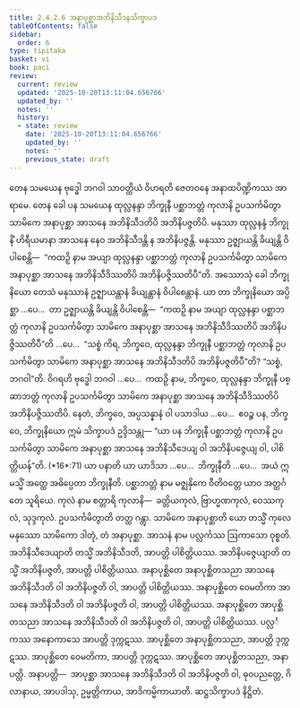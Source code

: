 ```yaml
---
title: 2.4.2.6 အနာပုစ္ဆာအဘိနိသီဒနသိက္ခာပဒ
tableOfContents: false
sidebar:
  order: 6
type: tipitaka
basket: vi
book: paci
review:
  current: review
  updated: '2025-10-20T13:11:04.656766'
  updated_by: ''
  notes: ''
  history:
  - state: review
    date: '2025-10-20T13:11:04.656766'
    updated_by: ''
    notes: ''
    previous_state: draft
---
```



<DynamicBreadcrumb />


<ReviewStatus review={frontmatter.review} showDetails={true} />

<HypothesisAnnotation frontmatter={frontmatter} />

<Division number="859" book="paci" e="ch" v="2" p="358">

<Paragraph number="2733" book="paci">
တေန သမယေန ဗုဒ္ဓေါ ဘဂဝါ သာဝတ္ထိယံ ဝိဟရတိ ဇေတဝနေ အနာထပိဏ္ဍိကဿ အာရာမေ. တေန ခေါ ပန သမယေန ထုလ္လနန္ဒာ ဘိက္ခုနီ ပစ္ဆာဘတ္တံ ကုလာနိ ဥပသင်္ကမိတွာ သာမိကေ အနာပုစ္ဆာ အာသနေ အဘိနိသီဒတိပိ အဘိနိပဇ္ဇတိပိ. မနုဿာ ထုလ္လနန္ဒံ ဘိက္ခုနိံ ဟိရီယမာနာ အာသနေ နေဝ အဘိနိသီဒန္တိ န အဘိနိပဇ္ဇန္တိ. မနုဿာ ဥဇ္ဈာယန္တိ ခိယျန္တိ ဝိပါစေန္တိ—  “ကထဉှိ နာမ အယျာ ထုလ္လနန္ဒာ ပစ္ဆာဘတ္တံ ကုလာနိ ဥပသင်္ကမိတွာ သာမိကေ အနာပုစ္ဆာ အာသနေ အဘိနိသီဒိဿတိပိ အဘိနိပဇ္ဇိဿတိပီ”တိ.
</Paragraph>

<Paragraph number="2734" book="paci">
အဿောသုံ ခေါ ဘိက္ခုနိယော တေသံ မနုဿာနံ ဥဇ္ဈာယန္တာနံ ခိယျန္တာနံ ဝိပါစေန္တာနံ. ယာ တာ ဘိက္ခုနိယော အပ္ပိစ္ဆာ …ပေ…  တာ ဥဇ္ဈာယန္တိ ခိယျန္တိ ဝိပါစေန္တိ—  “ကထဉှိ နာမ အယျာ ထုလ္လနန္ဒာ ပစ္ဆာဘတ္တံ ကုလာနိ ဥပသင်္ကမိတွာ သာမိကေ အနာပုစ္ဆာ အာသနေ အဘိနိသီဒိဿတိပိ အဘိနိပဇ္ဇိဿတိပီ”တိ …ပေ…  “သစ္စံ ကိရ, ဘိက္ခဝေ, ထုလ္လနန္ဒာ ဘိက္ခုနီ ပစ္ဆာဘတ္တံ ကုလာနိ ဥပသင်္ကမိတွာ သာမိကေ အနာပုစ္ဆာ အာသနေ အဘိနိသီဒတိပိ အဘိနိပဇ္ဇတိပီ”တိ? “သစ္စံ, ဘဂဝါ”တိ. ဝိဂရဟိ ဗုဒ္ဓေါ ဘဂဝါ …ပေ…  ကထဉှိ နာမ, ဘိက္ခဝေ, ထုလ္လနန္ဒာ ဘိက္ခုနီ ပစ္ဆာဘတ္တံ ကုလာနိ ဥပသင်္ကမိတွာ သာမိကေ အနာပုစ္ဆာ အာသနေ အဘိနိသီဒိဿတိပိ အဘိနိပဇ္ဇိဿတိပိ. နေတံ, ဘိက္ခဝေ, အပ္ပသန္နာနံ ဝါ ပသာဒါယ …ပေ…  ဧဝဉ္စ ပန, ဘိက္ခဝေ, ဘိက္ခုနိယော ဣမံ သိက္ခာပဒံ ဥဒ္ဒိသန္တု—
</Paragraph>

</Division>
<Division number="860" book="paci" e="ch" v="2" p="359">

<Paragraph number="2735" book="paci">
<Emphasis>“ယာ ပန ဘိက္ခုနီ ပစ္ဆာဘတ္တံ ကုလာနိ ဥပသင်္ကမိတွာ သာမိကေ အနာပုစ္ဆာ အာသနေ အဘိနိသီဒေယျ ဝါ အဘိနိပဇ္ဇေယျ ဝါ, ပါစိတ္တိယန်”</Emphasis>တိ. (*16*:<Emphasis>71</Emphasis>)
</Paragraph>

</Division>
<Division number="861" book="paci" e="ch" v="2" p="359">

<Paragraph number="2736" book="paci">
<Emphasis>ယာ ပနာ</Emphasis>တိ ယာ ယာဒိသာ …ပေ…  <Emphasis>ဘိက္ခုနီ</Emphasis>တိ …ပေ…  အယံ ဣမသ္မိံ အတ္ထေ အဓိပ္ပေတာ ဘိက္ခုနီတိ.
</Paragraph>

<Paragraph number="2737" book="paci">
<Emphasis>ပစ္ဆာဘတ္တံ</Emphasis> နာမ မဇ္ဈနှိကေ ဝီတိဝတ္တေ ယာဝ အတ္ထင်္ဂတေ သူရိယေ.
</Paragraph>

<Paragraph number="2738" book="paci">
<Emphasis>ကုလံ</Emphasis> နာမ စတ္တာရိ ကုလာနိ—  ခတ္တိယကုလံ, ဗြာဟ္မဏကုလံ, ဝေဿကုလံ, သုဒ္ဒကုလံ. <Emphasis>ဥပသင်္ကမိတွာ</Emphasis>တိ တတ္ထ ဂန္တွာ.
</Paragraph>

<Paragraph number="2739" book="paci">
<Emphasis>သာမိကေ အနာပုစ္ဆာ</Emphasis>တိ ယော တသ္မိံ ကုလေ မနုဿော သာမိကော ဒါတုံ, တံ အနာပုစ္ဆာ.
</Paragraph>

<Paragraph number="2740" book="paci">
<Emphasis>အာသနံ</Emphasis> နာမ ပလ္လင်္ကဿ ဩကာသော ဝုစ္စတိ.
</Paragraph>

<Paragraph number="2741" book="paci">
<Emphasis>အဘိနိသီဒေယျာ</Emphasis>တိ တသ္မိံ အဘိနိသီဒတိ, အာပတ္တိ ပါစိတ္တိယဿ.
</Paragraph>

<Paragraph number="2742" book="paci">
<Emphasis>အဘိနိပဇ္ဇေယျာ</Emphasis>တိ တသ္မိံ အဘိနိပဇ္ဇတိ, အာပတ္တိ ပါစိတ္တိယဿ.
</Paragraph>

</Division>
<Division number="862" book="paci" e="ch" v="2" p="359">

<Paragraph number="2743" book="paci">
အနာပုစ္ဆိတေ အနာပုစ္ဆိတသညာ အာသနေ အဘိနိသီဒတိ ဝါ အဘိနိပဇ္ဇတိ ဝါ, အာပတ္တိ ပါစိတ္တိယဿ. အနာပုစ္ဆိတေ ဝေမတိကာ အာသနေ အဘိနိသီဒတိ ဝါ အဘိနိပဇ္ဇတိ ဝါ, အာပတ္တိ ပါစိတ္တိယဿ. အနာပုစ္ဆိတေ အာပုစ္ဆိတသညာ အာသနေ အဘိနိသီဒတိ ဝါ အဘိနိပဇ္ဇတိ ဝါ, အာပတ္တိ ပါစိတ္တိယဿ.
</Paragraph>

<Paragraph number="2744" book="paci">
ပလ္လင်္ကဿ အနောကာသေ အာပတ္တိ ဒုက္ကဋဿ. အာပုစ္ဆိတေ အနာပုစ္ဆိတသညာ, အာပတ္တိ ဒုက္ကဋဿ. အာပုစ္ဆိတေ ဝေမတိကာ, အာပတ္တိ ဒုက္ကဋဿ. အာပုစ္ဆိတေ အာပုစ္ဆိတသညာ, အနာပတ္တိ.
</Paragraph>

</Division>
<Division number="863" book="paci" e="ch" v="2" p="360">

<Paragraph number="2745" book="paci">
အနာပတ္တိ—  အာပုစ္ဆာ အာသနေ အဘိနိသီဒတိ ဝါ အဘိနိပဇ္ဇတိ ဝါ, ဓုဝပညတ္တေ, ဂိလာနာယ, အာပဒါသု, ဥမ္မတ္တိကာယ, အာဒိကမ္မိကာယာတိ.

</Paragraph>
</Division>

<Paragraph number="2746" type="center" book="paci">
ဆဋ္ဌသိက္ခာပဒံ နိဋ္ဌိတံ.
</Paragraph>